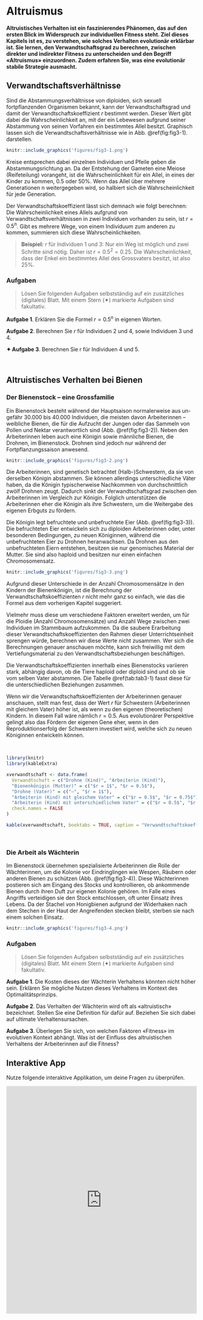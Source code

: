 # Altruismus {#Altruismus}

**Altruistisches Verhalten ist ein faszinierendes Phänomen, das auf den ersten Blick im Widerspruch zur individuellen Fitness steht. Ziel dieses Kapitels ist es, zu verstehen, wie solches Verhalten evolutionär erklärbar ist. Sie lernen, den Verwandtschaftsgrad zu berechnen, zwischen direkter und indirekter Fitness zu unterscheiden und den Begriff «Altruismus» einzuordnen. Zudem erfahren Sie, was eine evolutionär stabile Strategie ausmacht.**


## Verwandtschaftsverhältnisse

Sind die Abstammungsverhältnisse von diploiden, sich sexuell fortpflanzenden Organismen bekannt, kann der Verwandtschaftsgrad und damit der Verwandtschaftskoeffizient $r$ bestimmt werden. Dieser Wert gibt dabei die Wahrscheinlichkeit an, mit der ein Lebewesen aufgrund seiner Abstammung von seinen Vorfahren ein bestimmtes Allel besitzt. Graphisch lassen sich die Verwandtschaftsverhältnisse wie in Abb. \@ref(fig:fig3-1). darstellen.

```r
knitr::include_graphics('figures/fig3-1.png')
```

Kreise entsprechen dabei einzelnen Individuen und Pfeile geben die Abstammungsrichtung an. Da der Entstehung der Gameten eine Meiose (Reifeteilung) vorangeht, ist die Wahrscheinlichkeit für ein Allel, in eines der Kinder zu kommen, $0.5$ oder $50$%. Wenn das Allel über mehrere Generationen n weitergegeben wird, so halbiert sich die Wahrscheinlichkeit für jede Generation. 

Der Verwandtschaftskoeffizient lässt sich demnach wie folgt berechnen: Die Wahrscheinlichkeit eines Allels aufgrund von Verwandtschaftsverhältnissen in zwei Individuen vorhanden zu sein, ist $r = 0.5^n$. Gibt es mehrere Wege, von einem Individuum zum anderen zu kommen, summieren sich diese Wahrscheinlichkeiten.


> **Beispiel:** $r$ für Individuen 1 und 3: Nur ein Weg ist möglich und zwei Schritte sind nötig. Daher ist $r=0.5^2=0.25$. Die Wahrscheinlichkeit, dass der Enkel ein bestimmtes Allel des Grossvaters besitzt, ist also $25$%. 

### Aufgaben {.unnumbered}

> Lösen Sie folgenden Aufgaben selbstständig auf ein zusätzliches (digitales) Blatt. Mit einem Stern (✦) markierte Aufgaben sind fakultativ.

**Aufgabe 1**. Erklären Sie die Formel $r=0.5^n$ in eigenen Worten. 

**Aufgabe 2**. Berechnen Sie $r$ für Individuen 2 und 4, sowie Individuen 3 und 4. 

**✦ Aufgabe 3**. Berechnen Sie r für Individuen 4 und 5.

<br>

## Altruistisches Verhalten bei Bienen

### Der Bienenstock – eine Grossfamilie

Ein Bienenstock besteht während der Hauptsaison normalerweise aus un-gefähr 30.000 bis 40.000 Individuen, die meisten davon Arbeiterinnen – weibliche Bienen, die für die Aufzucht der Jungen oder das Sammeln von Pollen und Nektar verantwortlich sind (Abb. \@ref(fig:fig3-2)). Neben den Arbeiterinnen leben auch eine Königin sowie männliche Bienen, die Drohnen, im Bienenstock. Drohnen sind jedoch nur während der Fortpflanzungssaison anwesend.

```r
knitr::include_graphics('figures/fig3-2.png')
```

Die Arbeiterinnen, sind genetisch betrachtet (Halb-)Schwestern, da sie von derselben Königin abstammen. Sie können allerdings unterschiedliche Väter haben, da die Königin typischerweise Nachkommen von durchschnittlich zwölf Drohnen zeugt. Dadurch sinkt der Verwandtschaftsgrad zwischen den Arbeiterinnen im Vergleich zur Königin. Folglich unterstützen die Arbeiterinnen eher die Königin als ihre Schwestern, um die Weitergabe des eigenen Erbguts zu fördern.

Die Königin legt befruchtete und unbefruchtete Eier (Abb. \@ref(fig:fig3-3)). Die befruchteten Eier entwickeln sich zu diploiden Arbeiterinnen oder, unter besonderen Bedingungen, zu neuen Königinnen, während die unbefruchteten Eier zu Drohnen heranwachsen. Da Drohnen aus den unbefruchteten Eiern entstehen, besitzen sie nur genomisches Material der Mutter. Sie sind also haploid und besitzen nur einen einfachen Chromosomensatz. 

```r
knitr::include_graphics('figures/fig3-3.png')
```

Aufgrund dieser Unterschiede in der Anzahl Chromosomensätze in den Kindern der Bienenkönigin, ist die Berechnung der Verwandtschaftskoeffizienten $r$ nicht mehr ganz so einfach, wie das die Formel aus dem vorherigen Kapitel suggeriert. 

Vielmehr muss diese um verschiedene Faktoren erweitert werden, um für die Ploidie (Anzahl Chromosomensätze) und Anzahl Wege zwischen zwei Individuen im Stammbaum aufzukommen. Da die saubere Erarbeitung dieser Verwandtschaftskoeffizienten den Rahmen dieser Unterrichtseinheit sprengen würde, berechnen wir diese Werte nicht zusammen. Wer sich die Berechnungen genauer anschauen möchte, kann sich freiwillig mit dem Vertiefungsmaterial zu den Verwandtschaftsbeziehungen beschäftigen. 


Die Verwandtschaftskoeffizienten innerhalb eines Bienenstocks variieren stark, abhängig davon, ob die Tiere haploid oder diploid sind und ob sie vom selben Vater abstammen. Die Tabelle \@ref(tab:tab3-1) fasst diese für die unterschiedlichen Beziehungen zusammen. 

Wenn wir die Verwandtschaftskoeffizienten der Arbeiterinnen genauer anschauen, stellt man fest, dass der Wert $r$ für Schwestern (Arbeiterinnen mit gleichem Vater) höher ist, als wenn zu den eigenen (theoretischen) Kindern. In diesem Fall wäre nämlich $r= 0.5$. Aus evolutionärer Perspektive gelingt also das Fördern der eigenen Gene eher, wenn in den Reproduktionserfolg der Schwestern investiert wird, welche sich zu neuen Königinnen entwickeln können. 

<br>

```r
library(knitr)
library(kableExtra)
```

```r
xverwandtschaft <- data.frame(
  Verwandtschaft = c("Drohne (Kind)", "Arbeiterin (Kind)"),
  "Bienenkönigin (Mutter)" = c("$r = 1$", "$r = 0.5$"),
  "Drohne (Vater)" = c("–", "$r = 1$"),
  "Arbeiterin (Kind) mit gleichem Vater" = c("$r = 0.5$", "$r = 0.75$"),
  "Arbeiterin (Kind) mit unterschiedlichem Vater" = c("$r = 0.5$", "$r = 0.25$"),
  check.names = FALSE
)

kable(xverwandtschaft, booktabs = TRUE, caption = "Verwandtschaftskoeffizienten bei Honigbienen.")

```

<br>

### Die Arbeit als Wächterin 

Im Bienenstock übernehmen spezialisierte Arbeiterinnen die Rolle der Wächterinnen, um die Kolonie vor Eindringlingen wie Wespen, Räubern oder anderen Bienen zu schützen (Abb. \@ref(fig:fig3-4)). Diese Wächterinnen postieren sich am Eingang des Stocks und kontrollieren, ob ankommende Bienen durch ihren Duft zur eigenen Kolonie gehören. Im Falle eines Angriffs verteidigen sie den Stock entschlossen, oft unter Einsatz ihres Lebens. Da der Stachel von Honigbienen aufgrund der Widerhaken nach dem Stechen in der Haut der Angreifenden stecken bleibt, sterben sie nach einem solchen Einsatz. 

```r
knitr::include_graphics('figures/fig3-4.png')
```

### Aufgaben {.unnumbered}

> Lösen Sie folgenden Aufgaben selbstständig auf ein zusätzliches (digitales) Blatt. Mit einem Stern (✦) markierte Aufgaben sind fakultativ.

**Aufgabe 1**. Die Kosten dieses der Wächterin Verhaltens könnten nicht höher sein. Erklären Sie mögliche Nutzen dieses Verhaltens im Kontext des Optimalitätsprinzips.

**Aufgabe 2**. Das Verhalten der Wächterin wird oft als «altruistisch» bezeichnet. Stellen Sie eine Definition für dafür auf. Beziehen Sie sich dabei auf ultimate Verhaltensursachen. 

**Aufgabe 3**. Überlegen Sie sich, von welchen Faktoren «Fitness» im evolutiven Kontext abhängt. Was ist der Einfluss des altruistischen Verhaltens der Arbeiterinnen auf die Fitness?


## Interaktive App

Nutze folgende interaktive Applikation, um deine Fragen zu überprüfen.

<iframe src="https://biotutor.shinyapps.io/fund2" width="100%" height="600px" style="border: 1px;"></iframe>


